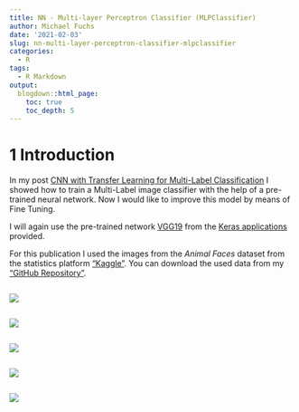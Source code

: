 ```yaml
---
title: NN - Multi-layer Perceptron Classifier (MLPClassifier)
author: Michael Fuchs
date: '2021-02-03'
slug: nn-multi-layer-perceptron-classifier-mlpclassifier
categories:
  - R
tags:
  - R Markdown
output:
  blogdown::html_page:
    toc: true
    toc_depth: 5
---
```



# 1 Introduction

In my post [CNN with Transfer Learning for Multi-Label Classification](https://michael-fuchs-python.netlify.app/2021/01/19/cv-cnn-with-transfer-learning-for-multi-label-classification/) I showed how to train a Multi-Label image classifier with the help of a pre-trained neural network. Now I would like to improve this model by means of Fine Tuning.

I will again use the pre-trained network [VGG19](https://keras.io/api/applications/vgg/#vgg19-function) from the [Keras applications](https://keras.io/api/applications/) provided.

For this publication I used the images from the *Animal Faces* dataset from the statistics platform ["Kaggle"](https://www.kaggle.com/andrewmvd/animal-faces). You can download the used data from my ["GitHub Repository"](https://github.com/MFuchs1989/Datasets-and-Miscellaneous/tree/main/datasets/Computer%20Vision/CNN%20for%20Multi%20Label%20Classification). 


















```r

```

![](/post/2021-02-03-nn-multi-layer-perceptron-classifier-mlpclassifier_files/p110p.png)






























```r

```

![](/post/2021-02-03-nn-multi-layer-perceptron-classifier-mlpclassifier_files/p110p.png)


























```r

```

![](/post/2021-02-03-nn-multi-layer-perceptron-classifier-mlpclassifier_files/p110p.png)

















```r

```

![](/post/2021-02-03-nn-multi-layer-perceptron-classifier-mlpclassifier_files/p110p.png)














```r

```

![](/post/2021-02-03-nn-multi-layer-perceptron-classifier-mlpclassifier_files/p110p.png)
















